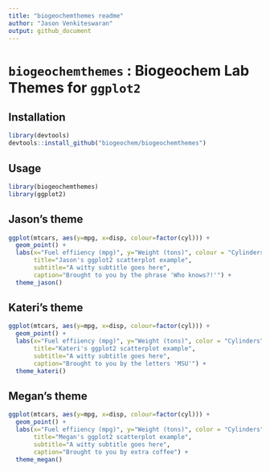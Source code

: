 ```yaml
---
title: "biogeochemthemes readme"
author: "Jason Venkiteswaran"
output: github_document
---
```


# `biogeochemthemes` : Biogeochem Lab Themes for `ggplot2`

## Installation

``` r
library(devtools)
devtools::install_github("biogeochem/biogeochemthemes")
```

## Usage

``` r
library(biogeochemthemes)
library(ggplot2)
```

## Jason's theme

``` r
ggplot(mtcars, aes(y=mpg, x=disp, colour=factor(cyl))) +
  geom_point() +
  labs(x="Fuel effiiency (mpg)", y="Weight (tons)", colour = "Cylinders",
       title="Jason's ggplot2 scatterplot example",
       subtitle="A witty subtitle goes here",
       caption="Brought to you by the phrase 'Who knows?!'") + 
  theme_jason()
```

## Kateri's theme

``` r
ggplot(mtcars, aes(y=mpg, x=disp, colour=factor(cyl))) +
  geom_point() +
  labs(x="Fuel effiiency (mpg)", y="Weight (tons)", color = "Cylinders",
       title="Kateri's ggplot2 scatterplot example",
       subtitle="A witty subtitle goes here",
       caption="Brought to you by the letters 'MSU'") + 
  theme_kateri()
```

## Megan's theme

``` r
ggplot(mtcars, aes(y=mpg, x=disp, colour=factor(cyl))) +
  geom_point() +
  labs(x="Fuel effiiency (mpg)", y="Weight (tons)", color = "Cylinders",
       title="Megan's ggplot2 scatterplot example",
       subtitle="A witty subtitle goes here",
       caption="Brought to you by extra coffee") + 
  theme_megan()
```
